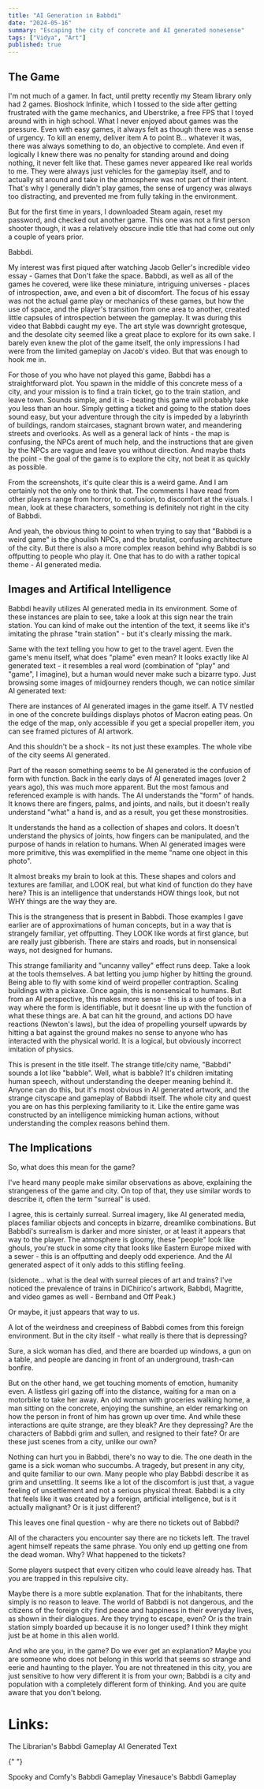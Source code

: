 ```yaml
---
title: "AI Generation in Babbdi"
date: "2024-05-16"
summary: "Escaping the city of concrete and AI generated nonesense"
tags: ["Vidya", "Art"]
published: true
---
```



<Section class="flex flex-col gap-4 md:gap-8">
<h2 class="font-bold text-2xl md:text-3xl">The Game</h2>

<HeaderImage src="/images/blog/1/babbdi_header.png" />

I'm not much of a gamer. In fact, until pretty recently my Steam library only had 2 games. Bioshock Infinite, which I tossed to the side after getting frustrated with the game mechanics, and Uberstrike, a free FPS that I toyed around with in high school. What I never enjoyed about games was the pressure. Even with easy games, it always felt as though there was a sense of urgency. To kill an enemy, deliver item A to point B... whatever it was, there was always something to do, an objective to complete. And even if logically I knew there was no penalty for standing around and doing nothing, it never felt like that. These games never appeared like real worlds to me. They were always just vehicles for the gameplay itself, and to actually sit around and take in the atmosphere was not part of their intent. That's why I generally didn't play games, the sense of urgency was always too distracting, and prevented me from fully taking in the environment.

But for the first time in years, I downloaded Steam again, reset my password, and checked out another game. This one was not a first person shooter though, it was a relatively obscure indie title that had come out only a couple of years prior.

Babbdi.

My interest was first piqued after watching Jacob Geller's incredible video essay - <Link href="https://www.youtube.com/watch?v=Q85l1Fenc5w">Games that Don't fake the space</Link>. Babbdi, as well as all of the games he covered, were like these miniature, intriguing universes - places of introspection, awe, and even a bit of discomfort. The focus of his essay was not the actual game play or mechanics of these games, but how the use of space, and the player's transition from one area to another, created little capsules of introspection between the gameplay. It was during this video that Babbdi caught my eye. The art style was downright grotesque, and the desolate city seemed like a great place to explore for its own sake. I barely even knew the plot of the game itself, the only impressions I had were from the limited gameplay on Jacob's video. But that was enough to hook me in.

<HeaderImage
  src="/images/blog/1/character_1.png"
  subtitle="yeah the art style is kinda weird, huh?"
/>

For those of you who have not played this game, Babbdi has a straightforward plot. You spawn in the middle of this concrete mess of a city, and your mission is to find a train ticket, go to the train station, and leave town. Sounds simple, and it is - beating this game will probably take you less than an hour. Simply getting a ticket and going to the station does sound easy, but your adventure through the city is impeded by a labyrinth of buildings, random staircases, stagnant brown water, and meandering streets and overlooks. As well as a general lack of hints - the map is confusing, the NPCs arent of much help, and the instructions that are given by the NPCs are vague and leave you without direction. And maybe thats the point - the goal of the game is to explore the city, not beat it as quickly as possible.

From the screenshots, it's quite clear this is a weird game. And I am certainly not the only one to think that. The comments I have read from other players range from horror, to confusion, to discomfort at the visuals. I mean, look at these characters, something is definitely not right in the city of Babbdi.

<HeaderImage src="/images/blog/1/babbdi_weird.png" />

And yeah, the obvious thing to point to when trying to say that "Babbdi is a weird game" is the ghoulish NPCs, and the brutalist, confusing architecture of the city. But there is also a more complex reason behind why Babbdi is so offputting to people who play it. One that has to do with a rather topical theme - AI generated media.

<div class="divider"></div>
</Section>

<Section class="flex flex-col gap-8">
<h2 class="font-bold text-3xl">Images and Artifical Intelligence</h2>

Babbdi heavily utilizes AI generated media in its environment. Some of these instances are plain to see, take a look at this sign near the train station. You can kind of make out the intention of the text, it seems like it's imitating the phrase "train station" - but it's clearly missing the mark.

<HeaderImage src="/images/blog/1/train-station-sign.png" />

Same with the text telling you how to get to the travel agent. Even the game's menu itself, what does "plame" even mean? It looks exactly like AI generated text - it resembles a real word (combination of "play" and "game", I imagine), but a human would never make such a bizarre typo. Just browsing some images of midjourney renders though, we can notice similar AI generated text:

<HeaderImage
  src="/images/blog/1/ai_text.png"
  subtitle="AI trying to draw 'cooking'"
/>

There are instances of AI generated images in the game itself. A TV nestled in one of the concrete buildings displays photos of Macron eating peas. On the edge of the map, only accessible if you get a special propeller item, you can see framed pictures of AI artwork.

<HeaderImage
  src="/images/blog/1/out_of_bounds_ship.png"
  subtitle="These framed photos are certainly AI generated"
/>

And this shouldn't be a shock - its not just these examples. The whole vibe of the city seems AI generated.

Part of the reason something seems to be AI generated is the confusion of form with function. Back in the early days of AI generated images (over 2 years ago), this was much more apparent. But the most famous and referenced example is with hands. The AI understands the "form" of hands. It knows there are fingers, palms, and joints, and nails, but it doesn't really understand "what" a hand is, and as a result, you get these monstrosities.

<HeaderImage src="/images/blog/1/ai_hands.webp" />

It understands the hand as a collection of shapes and colors. It doesn't understand the physics of joints, how fingers can be manipulated, and the purpose of hands in relation to humans. When AI generated images were more primitive, this was exemplified in the meme "name one object in this photo".

<HeaderImage src="/images/blog/1/name_one_object.jpg" />

It almost breaks my brain to look at this. These shapes and colors and textures are familiar, and LOOK real, but what kind of function do they have here? This is an intelligence that understands HOW things look, but not WHY things are the way they are.

This is the strangeness that is present in Babbdi. Those examples I gave earlier are of approximations of human concepts, but in a way that is strangely familiar, yet offputting. They LOOK like words at first glance, but are really just gibberish. There are stairs and roads, but in nonsensical ways, not designed for humans.

This strange familiarity and "uncanny valley" effect runs deep. Take a look at the tools themselves. A bat letting you jump higher by hitting the ground. Being able to fly with some kind of weird propeller contraption. Scaling buildings with a pickaxe. Once again, this is nonsensical to humans. But from an AI perspective, this makes more sense - this is a use of tools in a way where the form is identifiable, but it doesnt line up with the function of what these things are. A bat can hit the ground, and actions DO have reactions (Newton's laws), but the idea of propelling yourself upwards by hitting a bat against the ground makes no sense to anyone who has interacted with the physical world. It is a logical, but obviously incorrect imitation of physics.

This is present in the title itself. The strange title/city name, "Babbdi" sounds a lot like "babble". Well, what is babble? It's children imitating human speech, without understanding the deeper meaning behind it. Anyone can do this, but it's most obvious in AI generated artwork, and the strange cityscape and gameplay of Babbdi itself. The whole city and quest you are on has this perplexing familiarity to it. Like the entire game was constructed by an intelligence mimicking human actions, without understanding the complex reasons behind them.

<div class="divider"></div>
</Section>

<Section class="flex flex-col gap-8">
<h2 class="font-bold text-3xl">The Implications</h2>

So, what does this mean for the game?

I've heard many people make similar observations as above, explaining the strangeness of the game and city. On top of that, they use similar words to describe it, often the term "surreal" is used.

I agree, this is certainly surreal. Surreal imagery, like AI generated media, places familiar objects and concepts in bizarre, dreamlike combinations. But Babbdi's surrealism is darker and more sinister, or at least it appears that way to the player. The atmosphere is gloomy, these "people" look like ghouls, you're stuck in some city that looks like Eastern Europe mixed with a sewer - this is an offputting and deeply odd experience. And the AI generated aspect of it only adds to this stifling feeling.

(sidenote... what is the deal with surreal pieces of art and trains? I've noticed the prevalence of trains in DiChirico's artwork, Babbdi, Magritte, and video games as well - Bernband and Off Peak.)

Or maybe, it just appears that way to us.

A lot of the weirdness and creepiness of Babbdi comes from this foreign environment. But in the city itself - what really is there that is depressing?

Sure, a sick woman has died, and there are boarded up windows, a gun on a table, and people are dancing in front of an underground, trash-can bonfire.

But on the other hand, we get touching moments of emotion, humanity even. A listless girl gazing off into the distance, waiting for a man on a motorbike to take her away. An old woman with groceries walking home, a man sitting on the concrete, enjoying the sunshine, an elder remarking on how the person in front of him has grown up over time. And while these interactions are quite strange, are they bleak? Are they depressing? Are the characters of Babbdi grim and sullen, and resigned to their fate? Or are these just scenes from a city, unlike our own?

Nothing can hurt you in Babbdi, there's no way to die. The one death in the game is a sick woman who succumbs. A tragedy, but present in any city, and quite familiar to our own. Many people who play Babbdi describe it as grim and unsettling. It seems like a lot of the discomfort is just that, a vague feeling of unsettlement and not a serious physical threat. Babbdi is a city that feels like it was created by a foreign, artificial intelligence, but is it actually malignant? Or is it just different?

This leaves one final question - why are there no tickets out of Babbdi?

All of the characters you encounter say there are no tickets left. The travel agent himself repeats the same phrase. You only end up getting one from the dead woman. Why? What happened to the tickets?

Some players suspect that every citizen who could leave already has. That you are trapped in this repulsive city.

Maybe there is a more subtle explanation. That for the inhabitants, there simply is no reason to leave. The world of Babbdi is not dangerous, and the citizens of the foreign city find peace and happiness in their everyday lives, as shown in their dialogues. Are they trying to escape, even? Or is the train station simply boarded up because it is no longer used? I think they might just be at home in this alien world.

And who are you, in the game? Do we ever get an explanation? Maybe you are someone who does not belong in this world that seems so strange and eerie and haunting to the player. You are not threatened in this city, you are just sensitive to how very different it is from your own; Babbdi is a city and population with a completely different form of thinking. And you are quite aware that you don't belong.

<div class="divider"></div>
</Section>
<div class="flex flex-col gap-4">
<h1 class="font-semibold">Links:</h1>
<div class="flex flex-col gap-2">
<Link href="https://www.youtube.com/watch?v=OF8dxxqh2f8&ab_channel=TheLibrarian">
The Librarian's Babbdi Gameplay

   </Link>
<Link href="https://www.reddit.com/r/midjourney/comments/10f6a1d/is_there_a_way_for_midjourney_to_make_a_text/#lightbox">
     AI Generated Text
   </Link>

{" "}

<Link href="https://www.youtube.com/watch?v=XmOr-YFPRoM&ab_channel=SpookyandComfy">
  Spooky and Comfy's Babbdi Gameplay
</Link>

<Link href="https://www.youtube.com/watch?v=iwjPpvNSHvY&ab_channel=Vinesauce%3ATheFullSauce">
  Vinesauce's Babbdi Gameplay
</Link>
</div>
</div>
